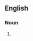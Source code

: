 ==English==

===Noun===
{{head|en|noun form|head=[[pit]]-[[yackers]]}}

# {{plural of|pit-yacker|lang=en}}